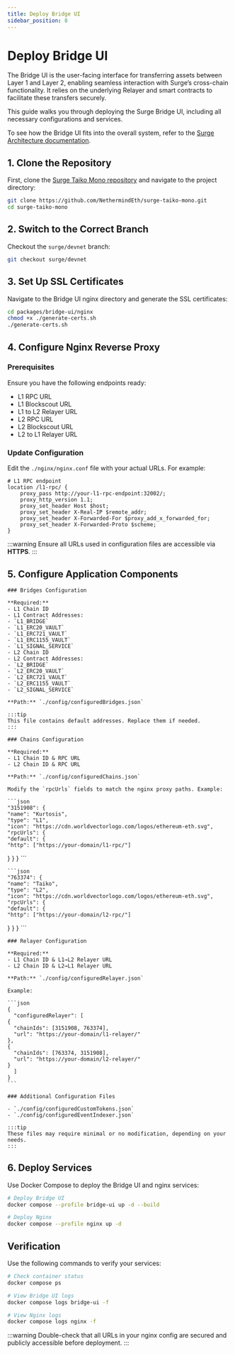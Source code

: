 ```yaml
---
title: Deploy Bridge UI
sidebar_position: 8
---
```



# Deploy Bridge UI

The Bridge UI is the user-facing interface for transferring assets between Layer 1 and Layer 2, enabling seamless interaction with Surge’s cross-chain functionality. It relies on the underlying Relayer and smart contracts to facilitate these transfers securely.

This guide walks you through deploying the Surge Bridge UI, including all necessary configurations and services.

To see how the Bridge UI fits into the overall system, refer to the [Surge Architecture documentation](/docs/about/architecture).

## 1. Clone the Repository

First, clone the [Surge Taiko Mono repository](https://github.com/NethermindEth/surge-taiko-mono) and navigate to the project directory:

```bash
git clone https://github.com/NethermindEth/surge-taiko-mono.git
cd surge-taiko-mono
```

## 2. Switch to the Correct Branch

Checkout the `surge/devnet` branch:

```bash
git checkout surge/devnet
```

## 3. Set Up SSL Certificates

Navigate to the Bridge UI nginx directory and generate the SSL certificates:

```bash
cd packages/bridge-ui/nginx
chmod +x ./generate-certs.sh
./generate-certs.sh
```

## 4. Configure Nginx Reverse Proxy

### Prerequisites
Ensure you have the following endpoints ready:
- L1 RPC URL
- L1 Blockscout URL
- L1 to L2 Relayer URL
- L2 RPC URL
- L2 Blockscout URL
- L2 to L1 Relayer URL

### Update Configuration

Edit the `./nginx/nginx.conf` file with your actual URLs. For example:

```nginx
# L1 RPC endpoint
location /l1-rpc/ {
    proxy_pass http://your-l1-rpc-endpoint:32002/;
    proxy_http_version 1.1;
    proxy_set_header Host $host;
    proxy_set_header X-Real-IP $remote_addr;
    proxy_set_header X-Forwarded-For $proxy_add_x_forwarded_for;
    proxy_set_header X-Forwarded-Proto $scheme;
}
```

:::warning
Ensure all URLs used in configuration files are accessible via **HTTPS**.
:::

## 5. Configure Application Components

<Tabs>
  <TabItem value="bridges" label="Bridges" default>

    ### Bridges Configuration

    **Required:**
    - L1 Chain ID
    - L1 Contract Addresses:
    - `L1_BRIDGE`
    - `L1_ERC20_VAULT`
    - `L1_ERC721_VAULT`
    - `L1_ERC1155_VAULT`
    - `L1_SIGNAL_SERVICE`
    - L2 Chain ID
    - L2 Contract Addresses:
    - `L2_BRIDGE`
    - `L2_ERC20_VAULT`
    - `L2_ERC721_VAULT`
    - `L2_ERC1155_VAULT`
    - `L2_SIGNAL_SERVICE`

    **Path:** `./config/configuredBridges.json`

    :::tip
    This file contains default addresses. Replace them if needed.
    :::

  </TabItem>

  <TabItem value="chains" label="Chains">

    ### Chains Configuration

    **Required:**
    - L1 Chain ID & RPC URL
    - L2 Chain ID & RPC URL

    **Path:** `./config/configuredChains.json`

    Modify the `rpcUrls` fields to match the nginx proxy paths. Example:

    ```json
    "3151908": {
    "name": "Kurtosis",
    "type": "L1",
    "icon": "https://cdn.worldvectorlogo.com/logos/ethereum-eth.svg",
    "rpcUrls": {
    "default": {
    "http": ["https://your-domain/l1-rpc/"]
  }
  }
  }
    ```

    ```json
    "763374": {
    "name": "Taiko",
    "type": "L2",
    "icon": "https://cdn.worldvectorlogo.com/logos/ethereum-eth.svg",
    "rpcUrls": {
    "default": {
    "http": ["https://your-domain/l2-rpc/"]
  }
  }
  }
    ```

  </TabItem>

  <TabItem value="relayer" label="Relayer">

    ### Relayer Configuration

    **Required:**
    - L1 Chain ID & L1→L2 Relayer URL
    - L2 Chain ID & L2→L1 Relayer URL

    **Path:** `./config/configuredRelayer.json`

    Example:

    ```json
    {
      "configuredRelayer": [
    {
      "chainIds": [3151908, 763374],
      "url": "https://your-domain/l1-relayer/"
    },
    {
      "chainIds": [763374, 3151908],
      "url": "https://your-domain/l2-relayer/"
    }
      ]
    }
    ```

  </TabItem>

  <TabItem value="other" label="Additional Configs">

    ### Additional Configuration Files

    - `./config/configuredCustomTokens.json`
    - `./config/configuredEventIndexer.json`

    :::tip
    These files may require minimal or no modification, depending on your needs.
    :::

  </TabItem>
</Tabs>

## 6. Deploy Services

Use Docker Compose to deploy the Bridge UI and nginx services:

```bash
# Deploy Bridge UI
docker compose --profile bridge-ui up -d --build

# Deploy Nginx
docker compose --profile nginx up -d
```

## Verification

Use the following commands to verify your services:

```bash
# Check container status
docker compose ps

# View Bridge UI logs
docker compose logs bridge-ui -f

# View Nginx logs
docker compose logs nginx -f
```

:::warning
Double-check that all URLs in your nginx config are secured and publicly accessible before deployment.
:::

